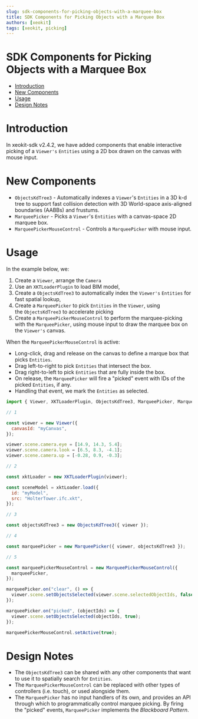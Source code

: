 ```yaml
---
slug: sdk-components-for-picking-objects-with-a-marquee-box
title: SDK Components for Picking Objects with a Marquee Box
authors: [xeokit]
tags: [xeokit, picking]
---
```


# SDK Components for Picking Objects with a Marquee Box

- [Introduction](#introduction)
- [New Components](#new-components)
- [Usage](#usage)
- [Design Notes](#design-notes)

# Introduction

In xeokit-sdk v2.4.2, we have added components that enable interactive picking of a `Viewer's` `Entities` using a 2D box drawn on the canvas with mouse input.

# New Components

- `ObjectsKdTree3` - Automatically indexes a `Viewer`'s `Entities` in a 3D k-d tree to support fast collision detection with 3D World-space axis-aligned boundaries (AABBs) and frustums.
- `MarqueePicker` - Picks a `Viewer`'s `Entities` with a canvas-space 2D marquee box.
- `MarqueePickerMouseControl` - Controls a `MarqueePicker` with mouse input.

# Usage

In the example below, we:

1. Create a `Viewer`, arrange the `Camera`
2. Use an `XKTLoaderPlugin` to load BIM model,
3. Create a `ObjectsKdTree3` to automatically index the `Viewer's` `Entities` for fast spatial lookup,
4. Create a `MarqueePicker` to pick `Entities` in the `Viewer`, using the `ObjectsKdTree3` to accelerate picking
5. Create a `MarqueePickerMouseControl` to perform the marquee-picking with the `MarqueePicker`, using mouse input to draw the marquee box on the `Viewer's` canvas.

When the `MarqueePickerMouseControl` is active:

- Long-click, drag and release on the canvas to define a marque box that picks `Entities`.
- Drag left-to-right to pick `Entities` that intersect the box.
- Drag right-to-left to pick `Entities` that are fully inside the box.
- On release, the `MarqueePicker` will fire a "picked" event with IDs of the picked `Entities`, if any.
- Handling that event, we mark the `Entities` as selected.

```js
import { Viewer, XKTLoaderPlugin, ObjectsKdTree3, MarqueePicker, MarqueePickerMouseControl } from "https://cdn.jsdelivr.net/npm/@xeokit/xeokit-sdk/dist/xeokit-sdk.es.min.js";

// 1

const viewer = new Viewer({
  canvasId: "myCanvas",
});

viewer.scene.camera.eye = [14.9, 14.3, 5.4];
viewer.scene.camera.look = [6.5, 8.3, -4.1];
viewer.scene.camera.up = [-0.28, 0.9, -0.3];

// 2

const xktLoader = new XKTLoaderPlugin(viewer);

const sceneModel = xktLoader.load({
  id: "myModel",
  src: "HolterTower.ifc.xkt",
});

// 3

const objectsKdTree3 = new ObjectsKdTree3({ viewer });

// 4

const marqueePicker = new MarqueePicker({ viewer, objectsKdTree3 });

// 5

const marqueePickerMouseControl = new MarqueePickerMouseControl({
  marqueePicker,
});

marqueePicker.on("clear", () => {
  viewer.scene.setObjectsSelected(viewer.scene.selectedObjectIds, false);
});

marqueePicker.on("picked", (objectIds) => {
  viewer.scene.setObjectsSelected(objectIds, true);
});

marqueePickerMouseControl.setActive(true);
```

# Design Notes

- The `ObjectsKdTree3` can be shared with any other components that want to use it to spatially search for `Entities`.
- The `MarqueePickerMouseControl` can be replaced with other types of controllers (i.e. touch), or used alongside them.
- The `MarqueePicker` has no input handlers of its own, and provides an API through which to programmatically control marquee picking. By firing the "picked" events, `MarqueePicker` implements the *Blackboard Pattern*.
